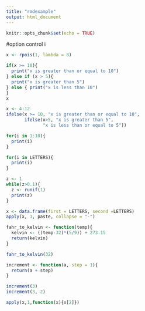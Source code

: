 ```yaml
---
title: "rmdexample"
output: html_document
---
```


```r
knitr::opts_chunk$set(echo = TRUE)
```

#option control i
```r
x <- rpois(1, lambda = 8)

if(x >= 10){
  print("x is greater than or equal to 10")
} else if (x > 5){
  print("x is greater than 5")
} else { print("x is less than 10")
}
x
```

```r
x <- 4:12
ifelse(x >= 10, "x is greater than or equal to 10",
       ifelse(x>5, "x is greater than 5", 
              "x is less than or equal to 5"))
```

```r
for(i in 1:10){
  print(i)
}
```

```r
for(i in LETTERS){
  print(i)
}
```

```r
z <- 1
while(z>0.1){
  z <- runif(1)
  print(z)
}
```

```r
x <- data.frame(first = LETTERS, second =LETTERS)
apply(x, 1, paste, collapse = "-")
```

```r
fahr_to_kelvin <- function(temp){
  kelvin <- ((temp-32)*(5/9)) + 273.15
  return(kelvin)
}
```

```r
fahr_to_kelvin(32)
```

```r
increment <- function(a, step = 1){
  return(a + step)
}
```

```r
increment(3)
increment(3, 2)
```

```r
apply(x,1,function(x){x[2]})
```


